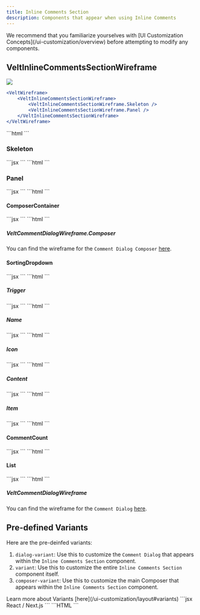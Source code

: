 ```yaml
---
title: Inline Comments Section
description: Components that appear when using Inline Comments
---
```


<Note>
We recommend that you familiarize yourselves with [UI Customization Concepts](/ui-customization/overview) before attempting to modify any components.
</Note>

## VeltInlineCommentsSectionWireframe
![](/images/inline-comments-overview.png)
<Tabs>
<Tab title="React / Next.js">
```jsx
<VeltWireframe>
    <VeltInlineCommentsSectionWireframe>
        <VeltInlineCommentsSectionWireframe.Skeleton />
        <VeltInlineCommentsSectionWireframe.Panel />
    </VeltInlineCommentsSectionWireframe>
</VeltWireframe>
```
</Tab>
<Tab title="Other Frameworks">
```html
<velt-wireframe style="display:none;">
    <velt-inline-comments-section-wireframe>
        <velt-inline-comments-section-skeleton-wireframe></velt-inline-comments-section-skeleton-wireframe>
        <velt-inline-comments-section-panel-wireframe></velt-inline-comments-section-panel-wireframe>
    </velt-inline-comments-section-wireframe>
</velt-wireframe>
```
</Tab>
</Tabs>

### Skeleton
<Tabs>
<Tab title="React / Next.js">
```jsx
<VeltWireframe>
    <VeltInlineCommentsSectionWireframe.Skeleton />
</VeltWireframe>
```
</Tab>
<Tab title="Other Frameworks">
```html
<velt-wireframe style="display:none;">
    <velt-inline-comments-section-skeleton-wireframe></velt-inline-comments-section-skeleton-wireframe>
</velt-wireframe>
```
</Tab>
</Tabs>

### Panel
<Tabs>
<Tab title="React / Next.js">
```jsx
<VeltWireframe>
    <VeltInlineCommentsSectionWireframe.Panel>
        <VeltInlineCommentsSectionWireframe.ComposerContainer />
        <VeltInlineCommentsSectionWireframe.SortingDropdown />
        <VeltInlineCommentsSectionWireframe.CommentCount />
        <VeltInlineCommentsSectionWireframe.List />
    </VeltInlineCommentsSectionWireframe.Panel>
</VeltWireframe>
```
</Tab>
<Tab title="Other Frameworks">
```html
<velt-wireframe style="display:none;">
    <velt-inline-comments-section-panel-wireframe>
        <velt-inline-comments-section-composer-container-wireframe></velt-inline-comments-section-composer-container-wireframe>
        <velt-inline-comments-section-sorting-dropdown-wireframe></velt-inline-comments-section-sorting-dropdown-wireframe>
        <velt-inline-comments-section-comment-count-wireframe></velt-inline-comments-section-comment-count-wireframe>
        <velt-inline-comments-section-list-wireframe></velt-inline-comments-section-list-wireframe>
    </velt-inline-comments-section-panel-wireframe>
</velt-wireframe>
```
</Tab>
</Tabs>

#### ComposerContainer
<Tabs>
<Tab title="React / Next.js">
```jsx
<VeltWireframe>
    <VeltInlineCommentsSectionWireframe.ComposerContainer>
        <VeltCommentDialogWireframe.Composer />
    </VeltInlineCommentsSectionWireframe.ComposerContainer>
</VeltWireframe>
```
</Tab>
<Tab title="Other Frameworks">
```html
<velt-wireframe style="display:none;">
    <velt-inline-comments-section-composer-container-wireframe>
        <velt-comment-dialog-composer-wireframe></velt-comment-dialog-composer-wireframe>
    </velt-inline-comments-section-composer-container-wireframe>
</velt-wireframe>
```
</Tab>
</Tabs>

##### **VeltCommentDialogWireframe.Composer**
You can find the wireframe for the `Comment Dialog Composer` [here](/ui-customization/features/async/comments/comment-dialog/subcomponents/composer/overview).

#### SortingDropdown
<Tabs>
<Tab title="React / Next.js">
```jsx
<VeltWireframe>
    <VeltInlineCommentsSectionWireframe.SortingDropdown>
        <VeltInlineCommentsSectionWireframe.SortingDropdown.Trigger />
        <VeltInlineCommentsSectionWireframe.SortingDropdown.Content />
    </VeltInlineCommentsSectionWireframe.SortingDropdown>
</VeltWireframe>
```
</Tab>
<Tab title="Other Frameworks">
```html
<velt-wireframe style="display:none;">
    <velt-inline-comments-section-sorting-dropdown-wireframe>
        <velt-inline-comments-section-sorting-dropdown-trigger-wireframe></velt-inline-comments-section-sorting-dropdown-trigger-wireframe>
        <velt-inline-comments-section-sorting-dropdown-content-wireframe></velt-inline-comments-section-sorting-dropdown-content-wireframe>
    </velt-inline-comments-section-sorting-dropdown-wireframe>
</velt-wireframe>
```
</Tab>
</Tabs>

##### **Trigger**
<Tabs>
<Tab title="React / Next.js">
```jsx
<VeltWireframe>
    <VeltInlineCommentsSectionWireframe.SortingDropdown.Trigger>
        <VeltInlineCommentsSectionWireframe.SortingDropdown.Trigger.Name />
        <VeltInlineCommentsSectionWireframe.SortingDropdown.Trigger.Icon />
    </VeltInlineCommentsSectionWireframe.SortingDropdown.Trigger>
</VeltWireframe>
```
</Tab>
<Tab title="Other Frameworks">
```html
<velt-wireframe style="display:none;">
    <velt-inline-comments-section-sorting-dropdown-trigger-wireframe>
        <velt-inline-comments-section-sorting-dropdown-trigger-name-wireframe></velt-inline-comments-section-sorting-dropdown-trigger-name-wireframe>
        <velt-inline-comments-section-sorting-dropdown-trigger-icon-wireframe></velt-inline-comments-section-sorting-dropdown-trigger-icon-wireframe>
    </velt-inline-comments-section-sorting-dropdown-trigger-wireframe>
</velt-wireframe>
```
</Tab>
</Tabs>

##### **Name**
<Tabs>
<Tab title="React / Next.js">
```jsx
<VeltWireframe>
    <VeltInlineCommentsSectionWireframe.SortingDropdown.Trigger.Name />
</VeltWireframe>
```
</Tab>
<Tab title="Other Frameworks">
```html
<velt-wireframe style="display:none;">
    <velt-inline-comments-section-sorting-dropdown-trigger-name-wireframe></velt-inline-comments-section-sorting-dropdown-trigger-name-wireframe>
</velt-wireframe>
```
</Tab>
</Tabs>

##### **Icon**
<Tabs>
<Tab title="React / Next.js">
```jsx
<VeltWireframe>
    <VeltInlineCommentsSectionWireframe.SortingDropdown.Trigger.Icon />
</VeltWireframe>
```
</Tab>
<Tab title="Other Frameworks">
```html
<velt-wireframe style="display:none;">
    <velt-inline-comments-section-sorting-dropdown-trigger-icon-wireframe></velt-inline-comments-section-sorting-dropdown-trigger-icon-wireframe>
</velt-wireframe>
```
</Tab>
</Tabs>

##### **Content**
<Tabs>
<Tab title="React / Next.js">
```jsx
<VeltWireframe>
    <VeltInlineCommentsSectionWireframe.SortingDropdown.Content>
        <VeltInlineCommentsSectionWireframe.SortingDropdown.Content.Item />
    </VeltInlineCommentsSectionWireframe.SortingDropdown.Content>
</VeltWireframe>
```
</Tab>
<Tab title="Other Frameworks">
```html
<velt-wireframe style="display:none;">
    <velt-inline-comments-section-sorting-dropdown-content-wireframe>
        <velt-inline-comments-section-sorting-dropdown-content-item-wireframe></velt-inline-comments-section-sorting-dropdown-content-item-wireframe>
    </velt-inline-comments-section-sorting-dropdown-content-wireframe>
</velt-wireframe>
```
</Tab>
</Tabs>

##### **Item**
<Tabs>
<Tab title="React / Next.js">
```jsx
<VeltWireframe>
    <VeltInlineCommentsSectionWireframe.SortingDropdown.Content.Item>
        <VeltInlineCommentsSectionWireframe.SortingDropdown.Content.Item.Icon />
        <VeltInlineCommentsSectionWireframe.SortingDropdown.Content.Item.Tick />
        <VeltInlineCommentsSectionWireframe.SortingDropdown.Content.Item.Name />
    </VeltInlineCommentsSectionWireframe.SortingDropdown.Content.Item>
</VeltWireframe>
```
</Tab>
<Tab title="Other Frameworks">
```html
<velt-wireframe style="display:none;">
    <velt-inline-comments-section-sorting-dropdown-content-item-wireframe>
        <velt-inline-comments-section-sorting-dropdown-content-item-icon-wireframe></velt-inline-comments-section-sorting-dropdown-content-item-icon-wireframe>
        <velt-inline-comments-section-sorting-dropdown-content-item-tick-wireframe></velt-inline-comments-section-sorting-dropdown-content-item-tick-wireframe>
        <velt-inline-comments-section-sorting-dropdown-content-item-name-wireframe></velt-inline-comments-section-sorting-dropdown-content-item-name-wireframe>
    </velt-inline-comments-section-sorting-dropdown-content-item-wireframe>
</velt-wireframe>
```
</Tab>
</Tabs>

#### CommentCount
<Tabs>
<Tab title="React / Next.js">
```jsx
<VeltWireframe>
    <VeltInlineCommentsSectionWireframe.CommentCount />
</VeltWireframe>
```
</Tab>
<Tab title="Other Frameworks">
```html
<velt-wireframe style="display:none;">
    <velt-inline-comments-section-comment-count-wireframe></velt-inline-comments-section-comment-count-wireframe>
</velt-wireframe>
```
</Tab>
</Tabs>

#### List
<Tabs>
<Tab title="React / Next.js">
```jsx
<VeltWireframe>
    <VeltInlineCommentsSectionWireframe.List>
        <VeltCommentDialogWireframe />
    </VeltInlineCommentsSectionWireframe.List>
</VeltWireframe>
```
</Tab>
<Tab title="Other Frameworks">
```html
<velt-wireframe style="display:none;">
    <velt-inline-comments-section-list-wireframe>
        <velt-comment-dialog-wireframe></velt-comment-dialog-wireframe>
    </velt-inline-comments-section-list-wireframe>
</velt-wireframe>
```
</Tab>
</Tabs>

##### **VeltCommentDialogWireframe**
You can find the wireframe for the `Comment Dialog` [here](/ui-customization/features/async/comments/comment-dialog/overview).


## Pre-defined Variants
Here are the pre-deinfed variants:
1. `dialog-variant`: Use this to customize the `Comment Dialog` that appears within the `Inline Comments Section` component.
2. `variant`: Use this to customize the entire `Inline Comments Section` component itself.
3. `composer-variant`: Use this to customize the main Composer that appears within the `Inline Comments Section` component.

<Info>
Learn more about Variants [here](/ui-customization/layout#variants)
</Info>

<Tabs>
<Tab title="React / Next.js">
```jsx React / Next.js
<VeltInlineCommentsSection
	dialogVariant="dialog-variant-name"
    variant="inline-comment-section-variant-name"
    composerVariant="inline"
/>
```
</Tab>
<Tab title="Other Frameworks">
```HTML
<velt-inline-comments-section
    dialog-variant="dialog-variant-name"
    variant="inline-comment-section-variant-name"
    composer-variant="inline"
>
</velt-inline-comments-section>
```
</Tab>
</Tabs>
